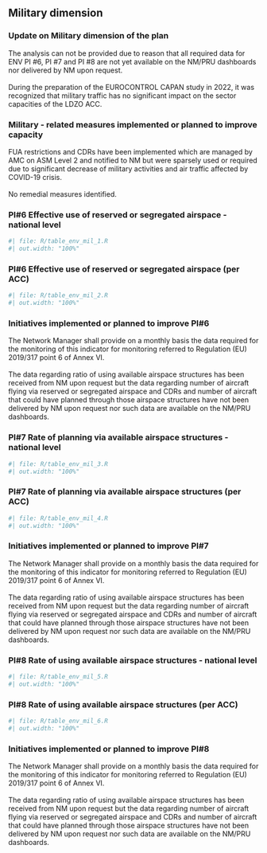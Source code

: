 ##  Military dimension
### Update on Military dimension of the plan

The analysis can not be provided due to reason that all required data for ENV PI #6, PI #7 and PI #8 are not yet available on the NM/PRU dashboards nor delivered by NM upon request. <br/><br/>During the preparation of the EUROCONTROL CAPAN study in 2022, it was recognized that military traffic has no significant impact on the sector capacities of the LDZO ACC.

### Military - related measures implemented or planned to improve capacity

FUA restrictions and CDRs have been implemented which are managed by AMC on ASM Level 2 and notified to NM but were sparsely used or required due to significant decrease of military activities and air traffic affected by COVID-19 crisis.<br/><br/>No remedial measures identified.

### PI#6 Effective use of reserved or segregated airspace - national level

```r
#| file: R/table_env_mil_1.R
#| out.width: "100%"
```



### PI#6 Effective use of reserved or segregated airspace (per ACC)

```r
#| file: R/table_env_mil_2.R
#| out.width: "100%"
```


### Initiatives implemented or planned to improve PI#6

The Network Manager shall provide on a monthly basis the data required for the monitoring of this indicator for monitoring referred to Regulation (EU) 2019/317 point 6 of Annex VI.<br/><br/>The data regarding ratio of using available airspace structures has been received from NM upon request but the data regarding number of aircraft flying via reserved or segregated airspace and CDRs and number of aircraft that could have planned through those airspace structures have not been delivered by NM upon request nor such data are available on the NM/PRU dashboards.

### PI#7 Rate of planning via available airspace structures - national level

```r
#| file: R/table_env_mil_3.R
#| out.width: "100%"
```



### PI#7 Rate of planning via available airspace structures (per ACC)

```r
#| file: R/table_env_mil_4.R
#| out.width: "100%"
```


### Initiatives implemented or planned to improve PI#7

The Network Manager shall provide on a monthly basis the data required for the monitoring of this indicator for monitoring referred to Regulation (EU) 2019/317 point 6 of Annex VI.<br/><br/>The data regarding ratio of using available airspace structures has been received from NM upon request but the data regarding number of aircraft flying via reserved or segregated airspace and CDRs and number of aircraft that could have planned through those airspace structures have not been delivered by NM upon request nor such data are available on the NM/PRU dashboards.

### PI#8 Rate of using available airspace structures - national level

```r
#| file: R/table_env_mil_5.R
#| out.width: "100%"
```



### PI#8 Rate of using available airspace structures (per ACC)

```r
#| file: R/table_env_mil_6.R
#| out.width: "100%"
```


### Initiatives implemented or planned to improve PI#8

The Network Manager shall provide on a monthly basis the data required for the monitoring of this indicator for monitoring referred to Regulation (EU) 2019/317 point 6 of Annex VI.<br/><br/>The data regarding ratio of using available airspace structures has been received from NM upon request but the data regarding number of aircraft flying via reserved or segregated airspace and CDRs and number of aircraft that could have planned through those airspace structures have not been delivered by NM upon request nor such data are available on the NM/PRU dashboards.